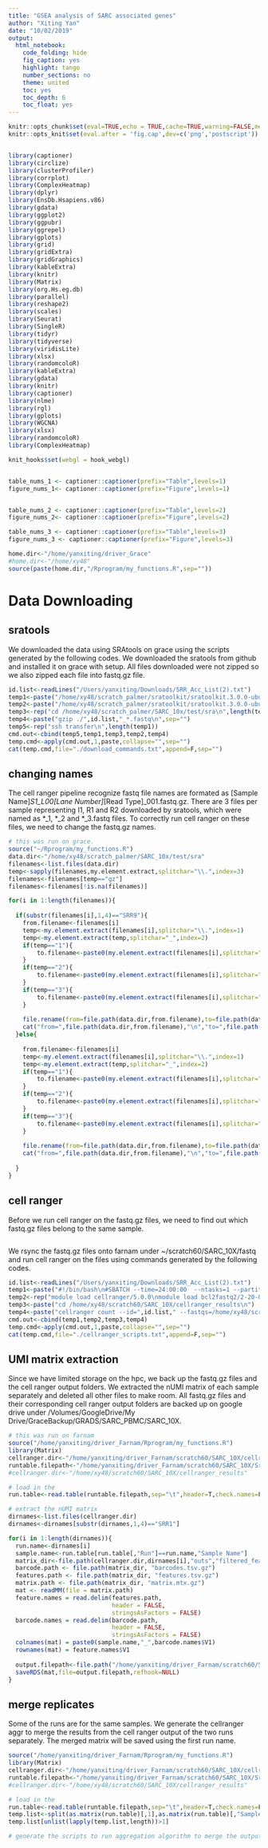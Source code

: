 ```yaml
---
title: "GSEA analysis of SARC associated genes"
author: "Xiting Yan"
date: "10/02/2019"
output:
  html_notebook:
    code_folding: hide
    fig_caption: yes
    highlight: tango
    number_sections: no
    theme: united
    toc: yes
    toc_depth: 6
    toc_float: yes
---
```


```r
knitr::opts_chunk$set(eval=TRUE,echo = TRUE,cache=TRUE,warning=FALSE,message = FALSE,results='hold',cache.lazy = FALSE)
knitr::opts_knit$set(eval.after = 'fig.cap',dev=c('png','postscript'))


library(captioner)
library(circlize)
library(clusterProfiler)
library(corrplot)
library(ComplexHeatmap)
library(dplyr)
library(EnsDb.Hsapiens.v86)
library(gdata)
library(ggplot2)
library(ggpubr)
library(ggrepel)
library(gplots)
library(grid)
library(gridExtra)
library(gridGraphics)
library(kableExtra)
library(knitr)
library(Matrix)
library(org.Hs.eg.db)
library(parallel)
library(reshape2)
library(scales)
library(Seurat)
library(SingleR)
library(tidyr)
library(tidyverse)
library(viridisLite)
library(xlsx)
library(randomcoloR)
library(kableExtra)
library(gdata)
library(knitr)
library(captioner)
library(nlme)
library(rgl)
library(gplots)
library(WGCNA)
library(xlsx)
library(randomcoloR)
library(ComplexHeatmap)

knit_hooks$set(webgl = hook_webgl)


table_nums_1 <- captioner::captioner(prefix="Table",levels=1)
figure_nums_1<- captioner::captioner(prefix="Figure",levels=1)


table_nums_2 <- captioner::captioner(prefix="Table",levels=2)
figure_nums_2<- captioner::captioner(prefix="Figure",levels=2)

table_nums_3 <- captioner::captioner(prefix="Table",levels=3)
figure_nums_3 <- captioner::captioner(prefix="Figure",levels=3)

home.dir<-"/home/yanxiting/driver_Grace"
#home.dir<-"/home/xy48"
source(paste(home.dir,"/Rprogram/my_functions.R",sep=""))
```
# Data Downloading

## sratools
We downloaded the data using SRAtools on grace using the scripts generated by the following codes. We downloaded the sratools from github and installed it on grace with setup. All files downloaded were not zipped so we also zipped each file into fastq.gz file.

```r
id.list<-readLines("/Users/yanxiting/Downloads/SRR_Acc_List(2).txt")
temp1<-paste("/home/xy48/scratch_palmer/sratoolkit/sratoolkit.3.0.0-ubuntu64/bin/prefetch.3.0.0 -X 9999999999999 ",id.list,"\n",sep="")
temp2<-paste("/home/xy48/scratch_palmer/sratoolkit/sratoolkit.3.0.0-ubuntu64/bin/fastq-dump.3.0.0 --split-files ./",id.list,".sra\n",sep="")
temp3<-rep("cd /home/xy48/scratch_palmer/SARC_10x/test/sra\n",length(temp1))
temp4<-paste("gzip ./",id.list,"_*.fastq\n",sep="")
temp5<-rep("ssh transfer\n",length(temp1))
cmd.out<-cbind(temp5,temp1,temp3,temp2,temp4)
temp.cmd<-apply(cmd.out,1,paste,collapse="",sep="")
cat(temp.cmd,file="./download_commands.txt",append=F,sep="")

```

## changing names
The cell ranger pipeline recognize fastq file names are formated as [Sample Name]_S1_L00[Lane Number]_[Read Type]_001.fastq.gz. There are 3 files per sample representing I1, R1 and R2 downloaded by sratools, which were named as *_1, *_2 and *_3.fastq files. To correctly run cell ranger on these files, we need to change the fastq.gz names.

```r
# this was run on grace.
source("~/Rprogram/my_functions.R")
data.dir<-"/home/xy48/scratch_palmer/SARC_10x/test/sra"
filenames<-list.files(data.dir)
temp<-sapply(filenames,my.element.extract,splitchar="\\.",index=3)
filenames<-filenames[temp=="gz"]
filenames<-filenames[!is.na(filenames)]

for(i in 1:length(filenames)){
  
  if(substr(filenames[i],1,4)=="SRR9"){
  	from.filename<-filenames[i]
  	temp<-my.element.extract(filenames[i],splitchar="\\.",index=1)
  	temp<-my.element.extract(temp,splitchar="_",index=2)
  	if(temp=="1"){
  		to.filename<-paste0(my.element.extract(filenames[i],splitchar="_",index=1),"_S1_L001_I1_001.fastq.gz")
  	}
  	if(temp=="2"){
  		to.filename<-paste0(my.element.extract(filenames[i],splitchar="_",index=1),"_S1_L001_R1_001.fastq.gz")
  	}
  	if(temp=="3"){
  		to.filename<-paste0(my.element.extract(filenames[i],splitchar="_",index=1),"_S1_L001_R2_001.fastq.gz")
  	}
  
  	file.rename(from=file.path(data.dir,from.filename),to=file.path(data.dir,to.filename))
  	cat("from=",file.path(data.dir,from.filename),"\n","to=",file.path(data.dir,to.filename),"\n",sep="")
  }else{
    
  	from.filename<-filenames[i]
  	temp<-my.element.extract(filenames[i],splitchar="\\.",index=1)
  	temp<-my.element.extract(temp,splitchar="_",index=2)
  	if(temp=="1"){
  		to.filename<-paste0(my.element.extract(filenames[i],splitchar="_",index=1),"_S1_L001_R1_001.fastq.gz")
  	}
  	if(temp=="2"){
  		to.filename<-paste0(my.element.extract(filenames[i],splitchar="_",index=1),"_S1_L001_R2_001.fastq.gz")
  	}
  	if(temp=="3"){
  		to.filename<-paste0(my.element.extract(filenames[i],splitchar="_",index=1),"_S1_L001_I1_001.fastq.gz")
  	}
  
  	file.rename(from=file.path(data.dir,from.filename),to=file.path(data.dir,to.filename))
  	cat("from=",file.path(data.dir,from.filename),"\n","to=",file.path(data.dir,to.filename),"\n",sep="")    
    
  }
}
```

## cell ranger

Before we run cell ranger on the fastq.gz files, we need to find out which fastq.gz files belong to the same sample.

```r

```


We rsync the fastq.gz files onto farnam under ~/scratch60/SARC_10X/fastq and run cell ranger on the files using commands generated by the following codes.

```r
id.list<-readLines("/Users/yanxiting/Downloads/SRR_Acc_List(2).txt")
temp1<-paste("#!/bin/bash\n#SBATCH --time=24:00:00  --ntasks=1 --partition=general --cpus-per-task=8 --mem=80GB --job-name=",id.list," -o /home/xy48/scratch60/SARC_10X/cellranger_scripts/",id.list,".sh.o%J -e /home/xy48/scratch60/SARC_10X/cellranger_scripts/",id.list,".sh.e%J\n",sep="")
temp2<-rep("module load cellranger/5.0.0\nmodule load bcl2fastq2/2-20-0-foss-2018b\n",length(id.list))
temp3<-paste("cd /home/xy48/scratch60/SARC_10X/cellranger_results\n")
temp4<-paste("cellranger count --id=",id.list," --fastqs=/home/xy48/scratch60/SARC_10X/fastq --transcriptome=/home/xy48/scratch60/SARC_10X/refdata-gex-GRCh38-2020-A --localcores=8 --localmem=60 --sample=",id.list,"\n",sep="")
cmd.out<-cbind(temp1,temp2,temp3,temp4)
temp.cmd<-apply(cmd.out,1,paste,collapse="",sep="")
cat(temp.cmd,file="./cellranger_scripts.txt",append=F,sep="")
```


## UMI matrix extraction
Since we have limited storage on the hpc, we back up the fastq.gz files and the cell ranger output folders. We extracted the nUMI matrix of each sample separately and deleted all other files to make room. All fastq.gz files and their corresponding cell ranger output folders are backed up on google drive under /Volumes/GoogleDrive/My Drive/GraceBackup/GRADS/SARC_PBMC/SARC_10X.

```r
# this was run on farnam
source("/home/yanxiting/driver_Farnam/Rprogram/my_functions.R")
library(Matrix)
cellranger.dir<-"/home/yanxiting/driver_Farnam/scratch60/SARC_10X/cellranger_results"
runtable.filepath<-"/home/yanxiting/driver_Farnam/scratch60/SARC_10X/SraRunTable.txt"
#cellranger.dir<-"/home/xy48/scratch60/SARC_10X/cellranger_results"

# load in the 
run.table<-read.table(runtable.filepath,sep="\t",header=T,check.names=F,stringsAsFactors = FALSE)

# extract the nUMI matrix
dirnames<-list.files(cellranger.dir)
dirnames<-dirnames[substr(dirnames,1,4)=="SRR1"]

for(i in 1:length(dirnames)){
  run.name<-dirnames[i]
  sample.name<-run.table[run.table[,"Run"]==run.name,"Sample Name"]
  matrix_dir<-file.path(cellranger.dir,dirnames[i],"outs","filtered_feature_bc_matrix")
  barcode.path <- file.path(matrix_dir, "barcodes.tsv.gz")
  features.path <- file.path(matrix_dir, "features.tsv.gz")
  matrix.path <- file.path(matrix_dir, "matrix.mtx.gz")
  mat <- readMM(file = matrix.path)
  feature.names = read.delim(features.path,
                             header = FALSE,
                             stringsAsFactors = FALSE)
  barcode.names = read.delim(barcode.path,
                             header = FALSE,
                             stringsAsFactors = FALSE)
  colnames(mat) = paste0(sample.name,"_",barcode.names$V1)
  rownames(mat) = feature.names$V1
  
  output.filepath<-file.path("/home/yanxiting/driver_Farnam/scratch60/SARC_10X/cellranger_results",paste0(sample.name,"_",run.name,"_nUMI.rds"))
  saveRDS(mat,file=output.filepath,refhook=NULL)
}
```


## merge replicates
Some of the runs are for the same samples. We generate the cellranger aggr to merge the results from the cell ranger output of the two runs separately. The merged matrix will be saved using the first run name.

```r
source("/home/yanxiting/driver_Farnam/Rprogram/my_functions.R")
library(Matrix)
cellranger.dir<-"/home/yanxiting/driver_Farnam/scratch60/SARC_10X/cellranger_results"
runtable.filepath<-"/home/yanxiting/driver_Farnam/scratch60/SARC_10X/SraRunTable.txt"
#cellranger.dir<-"/home/xy48/scratch60/SARC_10X/cellranger_results"

# load in the 
run.table<-read.table(runtable.filepath,sep="\t",header=T,check.names=F,stringsAsFactors = FALSE)
temp.list<-split(as.matrix(run.table)[,1],as.matrix(run.table)[,"Sample Name"])
temp.list[unlist(lapply(temp.list,length))>1]

# generate the scripts to run aggregation algorithm to merge the output.


```


